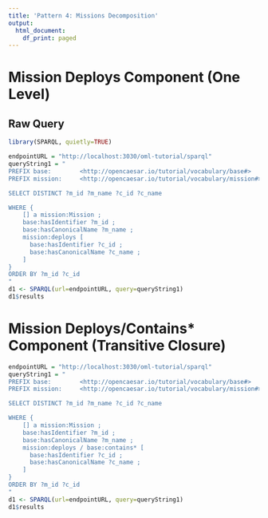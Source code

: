 ```yaml
---
title: 'Pattern 4: Missions Decomposition'
output:
  html_document:
    df_print: paged
---
```


# Mission Deploys Component (One Level)

## Raw Query

```r
library(SPARQL, quietly=TRUE)

endpointURL = "http://localhost:3030/oml-tutorial/sparql"
queryString1 = "
PREFIX base:        <http://opencaesar.io/tutorial/vocabulary/base#>
PREFIX mission:     <http://opencaesar.io/tutorial/vocabulary/mission#>

SELECT DISTINCT ?m_id ?m_name ?c_id ?c_name

WHERE {
	[] a mission:Mission ;
    base:hasIdentifier ?m_id ;
    base:hasCanonicalName ?m_name ;
    mission:deploys [
      base:hasIdentifier ?c_id ;
      base:hasCanonicalName ?c_name ;
    ]
}
ORDER BY ?m_id ?c_id
"
d1 <- SPARQL(url=endpointURL, query=queryString1)
d1$results
```

# Mission Deploys/Contains* Component (Transitive Closure)
```r
endpointURL = "http://localhost:3030/oml-tutorial/sparql"
queryString1 = "
PREFIX base:        <http://opencaesar.io/tutorial/vocabulary/base#>
PREFIX mission:     <http://opencaesar.io/tutorial/vocabulary/mission#>

SELECT DISTINCT ?m_id ?m_name ?c_id ?c_name

WHERE {
	[] a mission:Mission ;
    base:hasIdentifier ?m_id ;
    base:hasCanonicalName ?m_name ;
    mission:deploys / base:contains* [
      base:hasIdentifier ?c_id ;
      base:hasCanonicalName ?c_name ;
    ]
}
ORDER BY ?m_id ?c_id
"
d1 <- SPARQL(url=endpointURL, query=queryString1)
d1$results
```
